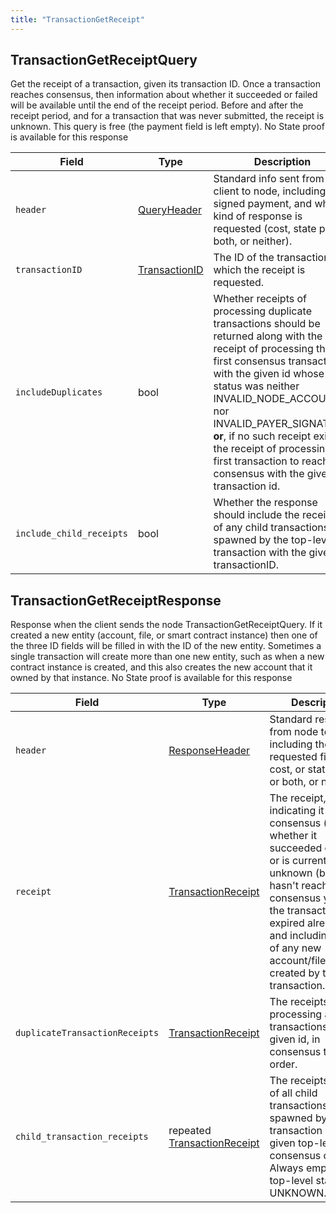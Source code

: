 ---
title: "TransactionGetReceipt"
---


## TransactionGetReceiptQuery

Get the receipt of a transaction, given its transaction ID. Once a transaction reaches consensus, then information about whether it succeeded or failed will be available until the end of the receipt period. Before and after the receipt period, and for a transaction that was never submitted, the receipt is unknown. This query is free (the payment field is left empty). No State proof is available for this response

| Field                    | Type                                                                                               | Description                                                                                                                                                                                                                                                                                                                                                                         |
| ------------------------ | -------------------------------------------------------------------------------------------------- | ----------------------------------------------------------------------------------------------------------------------------------------------------------------------------------------------------------------------------------------------------------------------------------------------------------------------------------------------------------------------------------- |
| `header`                 | [QueryHeader](/hedera/sdks-and-apis/hedera-api/miscellaneous/queryheader)   | Standard info sent from client to node, including the signed payment, and what kind of response is requested (cost, state proof, both, or neither).                                                                                                                                                                                                                                 |
| `transactionID`          | [TransactionID](/hedera/sdks-and-apis/hedera-api/basic-types/transactionid) | The ID of the transaction for which the receipt is requested.                                                                                                                                                                                                                                                                                                                       |
| `includeDuplicates`      | bool                                                                                               | Whether receipts of processing duplicate transactions should be returned along with the receipt of processing the first consensus transaction with the given id whose status was neither INVALID\_NODE\_ACCOUNT nor INVALID\_PAYER\_SIGNATURE; **or**, if no such receipt exists, the receipt of processing the first transaction to reach consensus with the given transaction id. |
| `include_child_receipts` | bool                                                                                               | Whether the response should include the receipts of any child transactions spawned by the top-level transaction with the given transactionID.                                                                                                                                                                                                                                       |

## TransactionGetReceiptResponse

Response when the client sends the node TransactionGetReceiptQuery. If it created a new entity (account, file, or smart contract instance) then one of the three ID fields will be filled in with the ID of the new entity. Sometimes a single transaction will create more than one new entity, such as when a new contract instance is created, and this also creates the new account that it owned by that instance. No State proof is available for this response

| Field                          | Type                                                                                                                       | Description                                                                                                                                                                                                                                                                     |
| ------------------------------ | -------------------------------------------------------------------------------------------------------------------------- | ------------------------------------------------------------------------------------------------------------------------------------------------------------------------------------------------------------------------------------------------------------------------------- |
| `header`                       | [ResponseHeader](/hedera/sdks-and-apis/hedera-api/miscellaneous/responseheader)                     | Standard response from node to client, including the requested fields: cost, or state proof, or both, or neither                                                                                                                                                                |
| `receipt`                      | [TransactionReceipt](/hedera/sdks-and-apis/hedera-api/miscellaneous/transactionreceipt)             | The receipt, indicating it reached consensus (and whether it succeeded or failed) or is currently unknown (because it hasn't reached consensus yet, or the transaction has expired already), and including the ID of any new account/file/instance created by that transaction. |
| `duplicateTransactionReceipts` | [TransactionReceipt](/hedera/sdks-and-apis/hedera-api/miscellaneous/transactiongetreceipt)          | The receipts of processing all transactions with the given id, in consensus time order.                                                                                                                                                                                         |
| `child_transaction_receipts`   | repeated [TransactionReceipt](/hedera/sdks-and-apis/hedera-api/miscellaneous/transactiongetreceipt) | The receipts (if any) of all child transactions spawned by the transaction with the given top-level id, in consensus order. Always empty if the top-level status is UNKNOWN.                                                                                                    |
